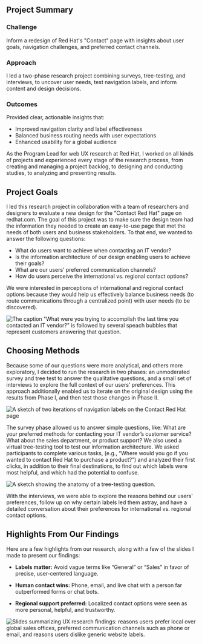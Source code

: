 
<section className='summary-card'>
    <h2 className='visually-hidden'>Project Summary</h2>
    <h3>Challenge</h3>
    <p>Inform a redesign of Red Hat's "Contact" page with insights about user goals, navigation challenges, and preferred contact channels.</p>
    <h3>Approach</h3>
    <p>I led a two-phase research project combining surveys, tree-testing, and interviews, to uncover user needs, test navigation labels, and inform content and design decisions.</p>
    <h3>Outcomes</h3>
    <p>Provided clear, actionable insights that:</p>
    <ul>
        <li>Improved navigation clarity and label effectiveness</li>
        <li>Balanced business routing needs with user expectations</li>
        <li>Enhanced usability for a global audience</li>
    </ul>
</section>

As the Program Lead for web UX research at Red Hat, I worked on all kinds of projects and experienced every stage of the research process, from creating and managing a project backlog, to designing and conducting studies, to analyzing and presenting results.

## Project Goals

I led this research project in collaboration with a team of researchers and designers to evaluate a new design for the "Contact Red Hat" page on redhat.com. The goal of this project was to make sure the design team had the information they needed to create an easy-to-use page that met the needs of both users and business stakeholders. To that end, we wanted to answer the following questions:

- What do users want to achieve when contacting an IT vendor?
- Is the information architecture of our design enabling users to achieve their goals?
- What are our users’ preferred communication channels?
- How do users perceive the international vs. regional contact options?

We were interested in perceptions of international and regional contact options because they would help us effectively balance business needs (to route communications through a centralized point) with user needs (to be discovered).

<Image src={surveyQuestion} alt='The caption "What were you trying to accomplish the last time you contacted an IT vendor?" is followed by several speach bubbles that represent customers answering that question.' className='visual'/>

## Choosing Methods

Because some of our questions were more analytical, and others more exploratory, I decided to run the research in two phases: an unmoderated survey and tree test to answer the qualitative questions, and a small set of interviews to explore the full context of our users’ preferences. This approach additionally enabled us to iterate on the original design using the results from Phase I, and then test those changes in Phase II.

<Image src={iteration} alt='A sketch of two iterations of navigation labels on the Contact Red Hat page' className='visual'/>

The survey phase allowed us to answer simple questions, like: What are your preferred methods for contacting your IT vendor’s customer service? What about the sales department, or product support? We also used a virtual tree-testing tool to test our information architecture. We asked participants to complete various tasks, (e.g., “Where would you go if you wanted to contact Red Hat to purchase a product?”) and analyzed their first clicks, in addition to their final destinations, to find out which labels were most helpful, and which had the potential to confuse.

<Image src={treeTest} alt='A sketch showing the anatomy of a tree-testing question.' className='visual'/>

With the interviews, we were able to explore the reasons behind our users' preferences, follow up on why certain labels led them astray, and have a detailed conversation about their preferences for international vs. regional contact options.

## Highlights From Our Findings

Here are a few highlights from our research, along with a few of the slides I made to present our findings:

- **Labels matter:** Avoid vague terms like “General” or “Sales” in favor of precise, user-centered language.

- **Human contact wins:** Phone, email, and live chat with a person far outperformed forms or chat bots.

- **Regional support preferred:** Localized contact options were seen as more personal, helpful, and trustworthy.

<Image src={results} alt='Slides summarizing UX research findings: reasons users prefer local over global sales offices, preferred communication channels such as phone or email, and reasons users dislike generic website labels.' className='visual'/>
